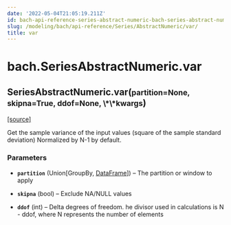 ```yaml
---
date: '2022-05-04T21:05:19.211Z'
id: bach-api-reference-series-abstract-numeric-bach-series-abstract-numeric-var
slug: /modeling/bach/api-reference/Series/AbstractNumeric/var/
title: var
---
```


# bach.SeriesAbstractNumeric.var

<div className="method">

<h2 className="signature-method"><span className="additional-name">SeriesAbstractNumeric.</span><span className="name">var(</span><small className="parameter-list"><span className="parameter" id="partition">partition=None</span>, <span className="parameter" id="skipna">skipna=True</span>, <span className="parameter" id="ddof">ddof=None</span>, <span className="parameter" id="**">\*\*kwargs</span></small>)</h2>


&#8203;<span className="view-source">[[source]](https://github.com/objectiv/objectiv-analytics/blob/main/bach/bach/series/series_numeric.py)</span>

<div className="content">

Get the sample variance of the input values (square of the sample standard deviation)
Normalized by N-1 by default.


### Parameters

* **`partition`** (Union[GroupBy, [DataFrame](/modeling/bach/api-reference/DataFrame/index.mdx)]) – The partition or window to apply


* **`skipna`** (bool) – Exclude NA/NULL values


* **`ddof`** (int) – Delta degrees of freedom. he divisor used in calculations is N - ddof,
where N represents the number of elements





</div>


</div>
